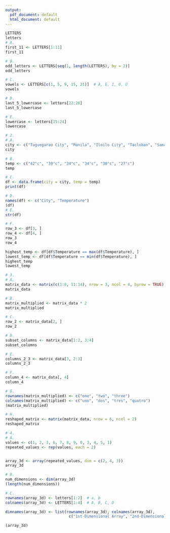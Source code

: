 ```yaml
---
output:
  pdf_document: default
  html_document: default
---
```

```r
LETTERS
letters
# A.
first_11 <- LETTERS[1:11]
first_11
```
```r
# B.
odd_letters <- LETTERS[seq(1, length(LETTERS), by = 2)]
odd_letters
```
```r
# C.
vowels <- LETTERS[c(1, 5, 9, 15, 21)]  # A, E, I, O, U
vowels
```
```r
# D.
last_5_lowercase <- letters[22:26]
last_5_lowercase
```
```r
# E.
lowercase <- letters[15:24]
lowercase
```
```r
# 2.
# A.
city <- c("Tuguegarao City", "Manila", "Iloilo City", "Tacloban", "Samal Island", "Davao City")
city
```
```r
# B.
temp <- c("42°c", "39°c", "34°c", "34°c", "30°c", "27°c")
temp
```
```r
# C.
df <- data.frame(city = city, temp = temp)
print(df)

```
```r
# D.
names(df) <- c("City", "Temperature")
(df)
# E.
str(df)

```
```r
# F.
row_3 <- df[3, ]
row_4 <- df[4, ]
row_3
row_4
```
```r
highest_temp <- df[df$Temperature == max(df$Temperature), ]
lowest_temp <- df[df$Temperature == min(df$Temperature), ]
highest_temp
lowest_temp
```
```r
# 3.
# A.
matrix_data <- matrix(c(1:8, 11:14), nrow = 3, ncol = 4, byrow = TRUE)
matrix_data
```
```r
# B.
matrix_multiplied <- matrix_data * 2
matrix_multiplied
```
```r
# C.
row_2 <- matrix_data[2, ]
row_2
```
```r
# D.
subset_columns <- matrix_data[1:2, 3:4]
subset_columns
```
```r
# E.
columns_2_3 <- matrix_data[3, 2:3]
columns_2_3
```
```r
# F.
column_4 <- matrix_data[, 4]
column_4
```
```r
# G.
rownames(matrix_multiplied) <- c("one", "two", "three")
colnames(matrix_multiplied) <- c("uno", "dos", "tres", "quatro")
(matrix_multiplied)
```
```r
# H.
reshaped_matrix <- matrix(matrix_data, nrow = 6, ncol = 2)
reshaped_matrix
```
```r
# 4.
# A.
values <- c(1, 2, 3, 6, 7, 8, 9, 0, 3, 4, 5, 1)
repeated_values <- rep(values, each = 2)


array_3d <- array(repeated_values, dim = c(2, 4, 3))
array_3d
```
```r
# B.
num_dimensions <- dim(array_3d)
(length(num_dimensions))
```
```r
# C.
rownames(array_3d) <- letters[1:2]  # a, b
colnames(array_3d) <- LETTERS[1:4]  # A, B, C, D

dimnames(array_3d) <- list(rownames(array_3d), colnames(array_3d), 
                            c("1st-Dimensional Array", "2nd-Dimensional Array", "3rd-Dimensional Array"))

(array_3d)
```